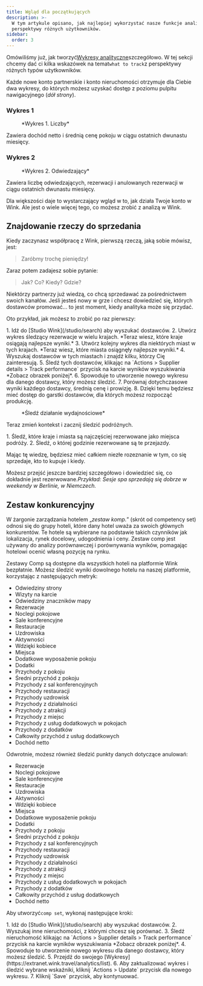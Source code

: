 ```yaml
---
title: Wgląd dla początkujących
description: >-
  W tym artykule opisano, jak najlepiej wykorzystać nasze funkcje analityczne z
  perspektywy różnych użytkowników.
sidebar:
  order: 3
---
```


Omówiliśmy już, jak tworzyć[Wykresy analityczne](/user/analytics/)szczegółowo. W tej sekcji chcemy dać ci kilka wskazówek na temat`what to track`z perspektywy różnych typów użytkowników.

Każde nowe konto partnerskie i konto nieruchomości otrzymuje dla Ciebie dwa wykresy, do których możesz uzyskać dostęp z poziomu pulpitu nawigacyjnego (*dół strony*).

### Wykres 1

<figure>
  <CloudinaryImage width="700" height="222" resize="scale" quality="best" alt="Liczby" src="academy/by-the-numbers" errorImage="noimage_opaque_nyrtl0.png" />

  <figcaption>*Wykres 1. Liczby*</figcaption>
</figure>


Zawiera dochód netto i średnią cenę pokoju w ciągu ostatnich dwunastu miesięcy.

### Wykres 2

<figure>
  <CloudinaryImage width="700" height="222" resize="scale" quality="best" alt="Odwiedzający" src="academy/visitors" errorImage="noimage_opaque_nyrtl0.png" />

  <figcaption>*Wykres 2. Odwiedzający*</figcaption>
</figure>


Zawiera liczbę odwiedzających, rezerwacji i anulowanych rezerwacji w ciągu ostatnich dwunastu miesięcy.

Dla większości daje to wystarczający wgląd w to, jak działa Twoje konto w Wink. Ale jest o wiele więcej tego, co możesz zrobić z analizą w Wink.

## Znajdowanie rzeczy do sprzedania

Kiedy zaczynasz współpracę z Wink, pierwszą rzeczą, jaką sobie mówisz, jest:

> Zaróbmy trochę pieniędzy!

Zaraz potem zadajesz sobie pytanie:

> Jak? Co? Kiedy? Gdzie?

Niektórzy partnerzy już wiedzą, co chcą sprzedawać za pośrednictwem swoich kanałów. Jeśli jesteś nowy w grze i chcesz dowiedzieć się, których dostawców promować... to jest moment, kiedy analityka może się przydać.

Oto przykład, jak możesz to zrobić po raz pierwszy:

<Steps>
  1. Idź do [Studio Wink](/studio/search) aby wyszukać dostawców.
  2. Utwórz wykres śledzący rezerwacje w wielu krajach. *Teraz wiesz, które kraje osiągają najlepsze wyniki.*
  3. Utwórz kolejny wykres dla niektórych miast w tych krajach. *Teraz wiesz, które miasta osiągnęły najlepsze wyniki.*
  4. Wyszukaj dostawców w tych miastach i znajdź kilku, którzy Cię zainteresują.
  5. Śledź tych dostawców, klikając na `Actions > Supplier details > Track performance` przycisk na karcie wyników wyszukiwania *Zobacz obrazek poniżej*.
  6. Spowoduje to utworzenie nowego wykresu dla danego dostawcy, który możesz śledzić.
  7. Porównaj dotychczasowe wyniki każdego dostawcy, średnią cenę i prowizję.
  8. Dzięki temu będziesz mieć dostęp do garstki dostawców, dla których możesz rozpocząć produkcję.
</Steps>


<figure>
  <CloudinaryImage width="350" height="190" resize="scale" quality="best" alt="Szczegóły dostawcy" src="academy/supplier-details" errorImage="noimage_opaque_nyrtl0.png" />

  <figcaption>*Śledź działanie wydajnościowe*</figcaption>
</figure>


Teraz zmień kontekst i zacznij śledzić podróżnych.

<Steps>
  1. Śledź, które kraje i miasta są najczęściej rezerwowane jako miejsca podróży.
  2. Śledź, o której godzinie rezerwowane są te przejazdy.
</Steps>


Mając tę wiedzę, będziesz mieć całkiem niezłe rozeznanie w tym, co się sprzedaje, kto to kupuje i kiedy.

Możesz przejść jeszcze bardziej szczegółowo i dowiedzieć się, co dokładnie jest rezerwowane.*Przykład: Sesje spa sprzedają się dobrze w weekendy w Berlinie, w Niemczech.*

## Zestaw konkurencyjny

W żargonie zarządzania hotelem „*zestaw komp.*” (skrót od competency set) odnosi się do grupy hoteli, które dany hotel uważa za swoich głównych konkurentów.
Te hotele są wybierane na podstawie takich czynników jak lokalizacja, rynek docelowy, udogodnienia i ceny.
Zestaw comp jest używany do analizy porównawczej i porównywania wyników, pomagając hotelowi ocenić własną pozycję na rynku.

Zestawy Comp są dostępne dla wszystkich hoteli na platformie Wink bezpłatnie. Możesz śledzić wyniki dowolnego hotelu na naszej platformie, korzystając z następujących metryk:

* Odwiedziny strony
* Wizyty na karcie
* Odwiedziny znaczników mapy
* Rezerwacje
* Noclegi pokojowe
* Sale konferencyjne
* Restauracje
* Uzdrowiska
* Aktywności
* Wdzięki kobiece
* Miejsca
* Dodatkowe wyposażenie pokoju
* Dodatki
* Przychody z pokoju
* Średni przychód z pokoju
* Przychody z sal konferencyjnych
* Przychody restauracji
* Przychody uzdrowisk
* Przychody z działalności
* Przychody z atrakcji
* Przychody z miejsc
* Przychody z usług dodatkowych w pokojach
* Przychody z dodatków
* Całkowity przychód z usług dodatkowych
* Dochód netto

Odwrotnie, możesz również śledzić punkty danych dotyczące anulowań:

* Rezerwacje
* Noclegi pokojowe
* Sale konferencyjne
* Restauracje
* Uzdrowiska
* Aktywności
* Wdzięki kobiece
* Miejsca
* Dodatkowe wyposażenie pokoju
* Dodatki
* Przychody z pokoju
* Średni przychód z pokoju
* Przychody z sal konferencyjnych
* Przychody restauracji
* Przychody uzdrowisk
* Przychody z działalności
* Przychody z atrakcji
* Przychody z miejsc
* Przychody z usług dodatkowych w pokojach
* Przychody z dodatków
* Całkowity przychód z usług dodatkowych
* Dochód netto

Aby utworzyć`comp set`, wykonaj następujące kroki:

<Steps>
  1. Idź do [Studio Wink](/studio/search) aby wyszukać dostawców.
  2. Wyszukaj inne nieruchomości, z którymi chcesz się porównać.
  3. Śledź nieruchomość klikając na `Actions > Supplier details > Track performance` przycisk na karcie wyników wyszukiwania *Zobacz obrazek poniżej*.
  4. Spowoduje to utworzenie nowego wykresu dla danego dostawcy, który możesz śledzić.
  5. Przejdź do swojego [Wykresy](https://extranet.wink.travel/analytics/list).
  6. Aby zaktualizować wykres i śledzić wybrane wskaźniki, kliknij `Actions > Update` przycisk dla nowego wykresu.
  7. Kliknij `Save` przycisk, aby kontynuować.
</Steps>

